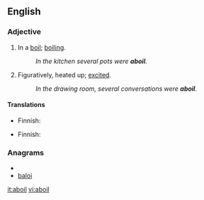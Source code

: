 ==English==

===Adjective===
{{en-adj}}

# In a [[boil]]; [[boiling]].
#: ''In the kitchen several pots were '''aboil'''.''
# Figuratively, heated up; [[excited]].
#: ''In the drawing room, several conversations were '''aboil'''.''

====Translations====
{{trans-top|boiling}}
* Finnish: {{t|fi|kiehua|alt=kiehumassa}}
{{trans-mid}}
{{trans-bottom}}

{{trans-top|excited}}
* Finnish: {{t|fi|kuuma|alt=kuumana}}
{{trans-mid}}
{{trans-bottom}}

===Anagrams===
* {{alphagram|abilo}}
* [[baloi#English|baloi]]

[[it:aboil]]
[[vi:aboil]]